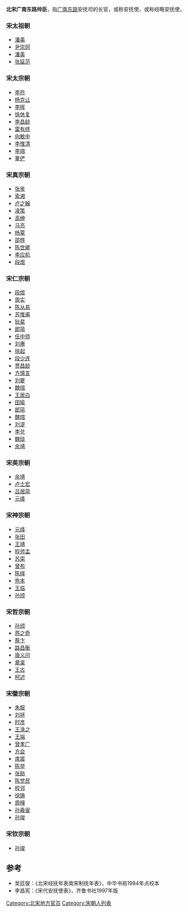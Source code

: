 '''北宋广南东路帅臣'''，指[[广南东路|广南东路]]安抚司的长官，或称安抚使，或称经略安抚使。

===宋太祖朝===
*[[潘美|潘美]]
*[[尹崇珂|尹崇珂]]
*[[潘美|潘美]]
*[[张延范|张延范]]
===宋太宗朝===
*[[李符|李符]]
*[[杨克让|杨克让]]
*[[李晖|李晖]]
*[[徐休复|徐休复]]
*[[李昌龄|李昌龄]]
*[[雷有终|雷有终]]
*[[向敏中|向敏中]]
*[[李惟清_(宋朝)|李惟清]]
*[[李琯|李琯]]
*[[董俨|董俨]]

===宋真宗朝===
*[[张鉴|张鉴]]
*[[索湘|索湘]]
*[[卢之翰|卢之翰]]
*[[凌策|凌策]]
*[[高绅|高绅]]
*[[马亮|马亮]]
*[[杨覃|杨覃]]
*[[邵晔|邵晔]]
*[[陈世卿|陈世卿]]
*[[李应机|李应机]]
*[[段煜|段煜]]
===宋仁宗朝===
*[[段煜|段煜]]
*[[周实|周实]]
*[[陈从易|陈从易]]
*[[苏惟甫|苏惟甫]]
*[[狄棐|狄棐]]
*[[郎简|郎简]]
*[[任中师|任中师]]
*[[刘赓|刘赓]]
*[[徐起|徐起]]
*[[段少连|段少连]]
*[[贾昌龄|贾昌龄]]
*[[方慎言|方慎言]]
*[[刘夔|刘夔]]
*[[魏琯|魏琯]]
*[[王居白|王居白]]
*[[田瑜|田瑜]]
*[[郎简|郎简]]
*[[魏琯|魏琯]]
*[[刘湜|刘湜]]
*[[李兑|李兑]]
*[[魏琰|魏琰]]
*[[余靖|余靖]]
===宋英宗朝===
*[[余靖|余靖]]
*[[卢士宏|卢士宏]]
*[[吕居简|吕居简]]
*[[元绛|元绛]]
===宋神宗朝===
*[[元绛|元绛]]
*[[张田|张田]]
*[[王靖|王靖]]
*[[程师孟|程师孟]]
*[[苏寀|苏寀]]
*[[曾布|曾布]]
*[[陈绎|陈绎]]
*[[熊本_(北宋)|熊本]]
*[[王临|王临]]
*[[孙颀|孙颀]]
===宋哲宗朝===
*[[孙颀|孙颀]]
*[[蒋之奇|蒋之奇]]
*[[蔡卞|蔡卞]]
*[[路昌衡|路昌衡]]
*[[唐义问|唐义问]]
*[[章楶|章楶]]
*[[王古|王古]]
*[[柯述|柯述]]
===宋徽宗朝===
*[[朱服|朱服]]
*[[刘拯|刘拯]]
*[[时彦|时彦]]
*[[王涣之|王涣之]]
*[[王端|王端]]
*[[曾孝广|曾孝广]]
*[[方会|方会]]
*[[席震|席震]]
*[[陈举|陈举]]
*[[张励|张励]]
*[[陈觉民|陈觉民]]
*[[程邻|程邻]]
*[[徐铸|徐铸]]
*[[周穜|周穜]]
*[[孙羲叟|孙羲叟]]
*[[孙竣|孙竣]]
===宋钦宗朝===
*[[孙竣|孙竣]]


==参考==
*吴廷燮：《北宋经抚年表南宋制抚年表》，中华书局1984年点校本
*李昌宪：《宋代安抚使表》，齐鲁书社1997年版


[[Category:北宋地方官员|Category:北宋地方官员]]
[[Category:宋朝人列表|Category:宋朝人列表]]